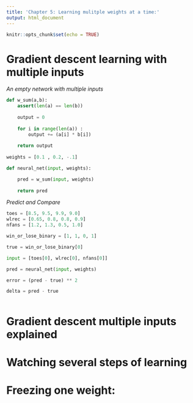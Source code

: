 ```yaml
---
title: 'Chapter 5: Learning mulitple weights at a time:'
output: html_document
---
```


```r
knitr::opts_chunk$set(echo = TRUE)
```


# Gradient descent learning with multiple inputs

*An empty network with multiple inputs*
```python
def w_sum(a,b):
    assert(len(a) == len(b))
    
    output = 0 
    
    for i in range(len(a)) :
        output += (a[i] * b[i])
        
    return output
    
weights = [0.1 , 0.2, -.1]

def neural_net(input, weights):

    pred = w_sum(input, weights)
    
    return pred
```
  
*Predict and Compare*

```python
toes = [8.5, 9.5, 9.9, 9.0]
wlrec = [0.65, 0.8, 0.8, 0.9]
nfans = [1.2, 1.3, 0.5, 1.0]

win_or_lose_binary = [1, 1, 0, 1]

true = win_or_lose_binary[0]

input = [toes[0], wlrec[0], nfans[0]]

pred = neural_net(input, weights)

error = (pred - true) ** 2

delta = pred - true
```


```r
```

  
  
  
  
  

# Gradient descent multiple inputs explained 

# Watching several steps of learning 


# Freezing one weight:

